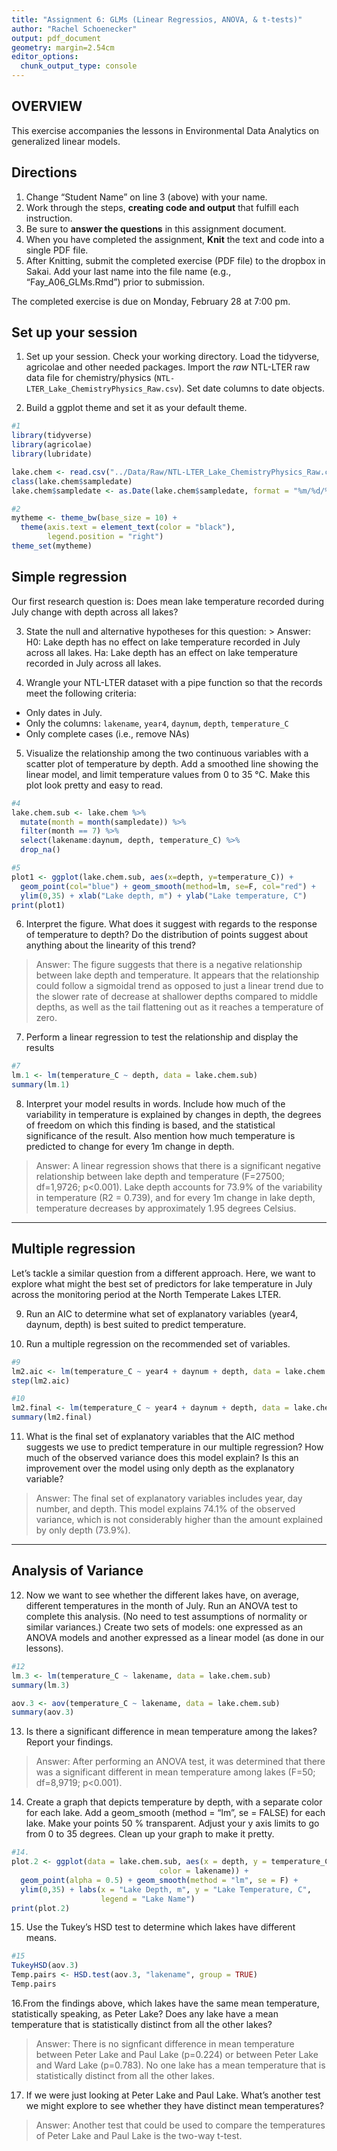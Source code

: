 ```yaml
---
title: "Assignment 6: GLMs (Linear Regressios, ANOVA, & t-tests)"
author: "Rachel Schoenecker"
output: pdf_document
geometry: margin=2.54cm
editor_options: 
  chunk_output_type: console
---
```


## OVERVIEW

This exercise accompanies the lessons in Environmental Data Analytics on generalized linear models. 

## Directions
1. Change "Student Name" on line 3 (above) with your name.
2. Work through the steps, **creating code and output** that fulfill each instruction.
3. Be sure to **answer the questions** in this assignment document.
4. When you have completed the assignment, **Knit** the text and code into a single PDF file.
5. After Knitting, submit the completed exercise (PDF file) to the dropbox in Sakai. Add your last name into the file name (e.g., "Fay_A06_GLMs.Rmd") prior to submission.

The completed exercise is due on Monday, February 28 at 7:00 pm.

## Set up your session 
1. Set up your session. Check your working directory. Load the tidyverse, agricolae and other needed packages. Import the *raw* NTL-LTER raw data file for chemistry/physics (`NTL-LTER_Lake_ChemistryPhysics_Raw.csv`). Set date columns to date objects.

2. Build a ggplot theme and set it as your default theme.

```r
#1
library(tidyverse)
library(agricolae)
library(lubridate)

lake.chem <- read.csv("../Data/Raw/NTL-LTER_Lake_ChemistryPhysics_Raw.csv")
class(lake.chem$sampledate)
lake.chem$sampledate <- as.Date(lake.chem$sampledate, format = "%m/%d/%y")

#2
mytheme <- theme_bw(base_size = 10) +
  theme(axis.text = element_text(color = "black"), 
        legend.position = "right")
theme_set(mytheme)
```

## Simple regression
Our first research question is: Does mean lake temperature recorded during July change with depth across all lakes?

3. State the null and alternative hypotheses for this question:
> Answer:
H0: Lake depth has no effect on lake temperature recorded in July across all lakes.
Ha: Lake depth has an effect on lake temperature recorded in July across all lakes.


4.  Wrangle your NTL-LTER dataset with a pipe function so that the records meet the following criteria: 
 * Only dates in July. 
 * Only the columns: `lakename`, `year4`, `daynum`, `depth`, `temperature_C`
 * Only complete cases (i.e., remove NAs)

5. Visualize the relationship among the two continuous variables with a scatter plot of temperature by depth. Add a smoothed line showing the linear model, and limit temperature values from 0 to 35 °C. Make this plot look pretty and easy to read.

```r
#4
lake.chem.sub <- lake.chem %>%
  mutate(month = month(sampledate)) %>%
  filter(month == 7) %>%
  select(lakename:daynum, depth, temperature_C) %>%
  drop_na()

#5
plot1 <- ggplot(lake.chem.sub, aes(x=depth, y=temperature_C)) + 
  geom_point(col="blue") + geom_smooth(method=lm, se=F, col="red") + 
  ylim(0,35) + xlab("Lake depth, m") + ylab("Lake temperature, C")
print(plot1)
```


6. Interpret the figure. What does it suggest with regards to the response of temperature to depth? Do the distribution of points suggest about anything about the linearity of this trend?

> Answer: The figure suggests that there is a negative relationship between lake depth and temperature. It appears that the relationship could follow a sigmoidal trend as opposed to just a linear trend due to the slower rate of decrease at shallower depths compared to middle depths, as well as the tail flattening out as it reaches a temperature of zero.


7. Perform a linear regression to test the relationship and display the results

```r
#7
lm.1 <- lm(temperature_C ~ depth, data = lake.chem.sub)
summary(lm.1)

```


8. Interpret your model results in words. Include how much of the variability in temperature is explained by changes in depth, the degrees of freedom on which this finding is based, and the statistical significance of the result. Also mention how much temperature is predicted to change for every 1m change in depth. 

> Answer: A linear regression shows that there is a significant negative relationship between lake depth and temperature (F=27500; df=1,9726; p<0.001). Lake depth accounts for 73.9% of the variability in temperature (R2 = 0.739), and for every 1m change in lake depth, temperature decreases by approximately 1.95 degrees Celsius. 

---

## Multiple regression
Let's tackle a similar question from a different approach. Here, we want to explore what might the best set of predictors for lake temperature in July across the monitoring period at the North Temperate Lakes LTER. 


9. Run an AIC to determine what set of explanatory variables (year4, daynum, depth) is best suited to predict temperature.

10. Run a multiple regression on the recommended set of variables. 

```r
#9
lm2.aic <- lm(temperature_C ~ year4 + daynum + depth, data = lake.chem.sub)
step(lm2.aic)

#10
lm2.final <- lm(temperature_C ~ year4 + daynum + depth, data = lake.chem.sub)
summary(lm2.final)
```

11. What is the final set of explanatory variables that the AIC method suggests we use to predict temperature in our multiple regression? How much of the observed variance does this model explain? Is this an improvement over the model using only depth as the explanatory variable?

> Answer: The final set of explanatory variables includes year, day number, and depth. This model explains 74.1% of the observed variance, which is not considerably higher than the amount explained by only depth (73.9%).

---
## Analysis of Variance

12. Now we want to see whether the different lakes have, on average, different temperatures in the month of July. Run an ANOVA test to complete this analysis. (No need to test assumptions of normality or similar variances.) Create two sets of models: one expressed as an ANOVA models and another expressed as a linear model (as done in our lessons).

```r
#12
lm.3 <- lm(temperature_C ~ lakename, data = lake.chem.sub)
summary(lm.3)

aov.3 <- aov(temperature_C ~ lakename, data = lake.chem.sub)
summary(aov.3)

```

13. Is there a significant difference in mean temperature among the lakes? Report your findings. 

> Answer: After performing an ANOVA test, it was determined that there was a significant different in mean temperature among lakes (F=50; df=8,9719; p<0.001).

14. Create a graph that depicts temperature by depth, with a separate color for each lake. Add a geom_smooth (method = "lm", se = FALSE) for each lake. Make your points 50 % transparent. Adjust your y axis limits to go from 0 to 35 degrees. Clean up your graph to make it pretty. 

```r
#14.
plot.2 <- ggplot(data = lake.chem.sub, aes(x = depth, y = temperature_C, 
                                 color = lakename)) + 
  geom_point(alpha = 0.5) + geom_smooth(method = "lm", se = F) + 
  ylim(0,35) + labs(x = "Lake Depth, m", y = "Lake Temperature, C", 
                    legend = "Lake Name")
print(plot.2)
```

15. Use the Tukey's HSD test to determine which lakes have different means.

```r
#15
TukeyHSD(aov.3)
Temp.pairs <- HSD.test(aov.3, "lakename", group = TRUE)
Temp.pairs
```

16.From the findings above, which lakes have the same mean temperature, statistically speaking, as Peter Lake? Does any lake have a mean temperature that is statistically distinct from all the other lakes?

>Answer: There is no signficant difference in mean temperature between Peter Lake and Paul Lake (p=0.224) or between Peter Lake and Ward Lake (p=0.783). No one lake has a mean temperature that is statistically distinct from all the other lakes.

17. If we were just looking at Peter Lake and Paul Lake. What's another test we might explore to see whether they have distinct mean temperatures? 

>Answer: Another test that could be used to compare the temperatures of Peter Lake and Paul Lake is the two-way t-test.


